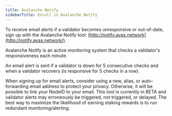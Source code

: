 ```yaml
---
title: Avalanche Notify
sidebarTitle: Enroll in Avalanche Notify
---
```

To receive email alerts if a validator becomes unresponsive or out-of-date, sign up with the Avalanche Notify tool: [http://notify.avax.network](http://notify.avax.network/).

Avalanche Notify is an active monitoring system that checks a validator's responsiveness each minute.

An email alert is sent if a validator is down for 5 consecutive checks and when a validator recovers (is responsive for 5 checks in a row).


<Callout title="Tip">
When signing up for email alerts, consider using a new, alias, or auto-forwarding email address to protect your privacy. Otherwise, it will be possible to link your NodeID to your email.
</Callout>

<Callout type="warning">
This tool is currently in BETA and validator alerts may erroneously be triggered, not triggered, or delayed. The best way to maximize the likelihood of earning staking rewards is to run redundant monitoring/alerting.
</Callout>